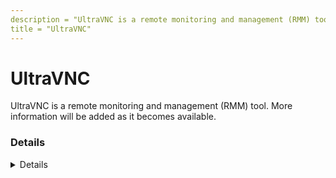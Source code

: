 ```yaml
---
description = "UltraVNC is a remote monitoring and management (RMM) tool. More information will be added as it becomes available."
title = "UltraVNC"
---
```




# UltraVNC

UltraVNC is a remote monitoring and management (RMM) tool. More information will be added as it becomes available.

### Details
<Details author={""}
         category={""}
         created={""}
         website={""}
         lastModified={"2/14/2024"}
         privileges={""}
         free={ "" }
         verification={""}
/>

#### Installation Paths
<Card code={ ["UltraVNC*.exe"] }/>





### Forensic Artifacts




#### Network Artifacts
<EuiSpacer size="xl"/>
<NetworkArtifactsTable data={ [{"Description": "Known remote domains", "Domains": ["ultravnc.com", "user_managed"], "Ports": []}] }/>




### Detections
- Detects potential network activity of UltraVNC RMM tool
  - [Sigma Rule](https://github.com/magicsword-io/LOLRMM/blob/main/detections/sigma/ultravnc_network_sigma.yml)
- Detects potential processes activity of UltraVNC RMM tool
  - [Sigma Rule](https://github.com/magicsword-io/LOLRMM/blob/main/detections/sigma/ultravnc_processes_sigma.yml)

### References
- [https://uvnc.com/docs/uvnc-server/49-UltraVNC-server-configuration.html](https://uvnc.com/docs/uvnc-server/49-UltraVNC-server-configuration.html)

